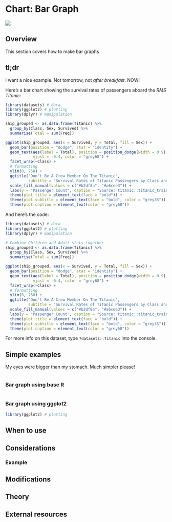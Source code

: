 # Chart: Bar Graph {#bar}

![](images/banners/banner_bargraph.png)

## Overview

This section covers how to make bar graphs

## tl;dr
<!-- Gimme example -->
I want a nice example. Not tomorrow, not *after breakfast*. NOW! 

<!-- Explanation: -->
Here's a bar chart showing the survival rates of passengers aboard the *RMS Titanic*:

```r
library(datasets) # data
library(ggplot2) # plotting
library(dplyr) # manipulation

ship_grouped <- as.data.frame(Titanic) %>%
  group_by(Class, Sex, Survived) %>%
  summarise(Total = sum(Freq))

ggplot(ship_grouped, aes(x = Survived, y = Total, fill = Sex)) +
  geom_bar(position = "dodge", stat = "identity") +
  geom_text(aes(label = Total), position = position_dodge(width = 0.9), 
            vjust = -0.4, color = "grey68") +
  facet_wrap(~Class) +
  # formatting
  ylim(0, 750) +
  ggtitle("Don't Be A Crew Member On The Titanic",
          subtitle = "Survival Rates of Titanic Passengers by Class and Gender") +
  scale_fill_manual(values = c("#b2df8a", "#a6cee3")) +
  labs(y = "Passenger Count", caption = "Source: titanic::titanic_train") +
  theme(plot.title = element_text(face = "bold")) +
  theme(plot.subtitle = element_text(face = "bold", color = "grey35")) +
  theme(plot.caption = element_text(color = "grey68"))
```

And here's the code:
```r
library(datasets) # data
library(ggplot2) # plotting
library(dplyr) # manipulation

# Combine Children and Adult stats together
ship_grouped <- as.data.frame(Titanic) %>%
  group_by(Class, Sex, Survived) %>%
  summarise(Total = sum(Freq))

ggplot(ship_grouped, aes(x = Survived, y = Total, fill = Sex)) +
  geom_bar(position = "dodge", stat = "identity") +
  geom_text(aes(label = Total), position = position_dodge(width = 0.9), 
            vjust = -0.4, color = "grey68") +
  facet_wrap(~Class) +
  # formatting
  ylim(0, 750) +
  ggtitle("Don't Be A Crew Member On The Titanic",
          subtitle = "Survival Rates of Titanic Passengers by Class and Gender") +
  scale_fill_manual(values = c("#b2df8a", "#a6cee3")) +
  labs(y = "Passenger Count", caption = "Source: titanic::titanic_train") +
  theme(plot.title = element_text(face = "bold")) +
  theme(plot.subtitle = element_text(face = "bold", color = "grey35")) +
  theme(plot.caption = element_text(color = "grey68"))
```

For more info on this dataset, type `?datasets::Titanic` into the console.

## Simple examples
<!-- Simplify Note -->
My eyes were bigger than my stomach. Much simpler please!

<!-- Simple Explanation of Data: -->
```r

```

### Bar graph using base R
```r

```

<!-- Base R Plot Explanation -->

### Bar graph using ggplot2
```r
library(ggplot2) # plotting
```

<!-- ggplot2 explanation -->

## When to use
<!-- Quick Note on When to use this plot -->

## Considerations

<!-- *   List of things to pay attention to with examples -->
### Example

## Modifications
<!-- Things to add on -->

## Theory
<!-- *Link to textbook -->
<!--*   For more info about adding lines/contours, comparing groups, and plotting continuous variables check out [Chapter 5](http://www.gradaanwr.net/content/ch05/){target="_blank"} of the textbook.-->

## External resources
<!-- - []](){target="_blank"}: Links to resources with quick blurb -->

